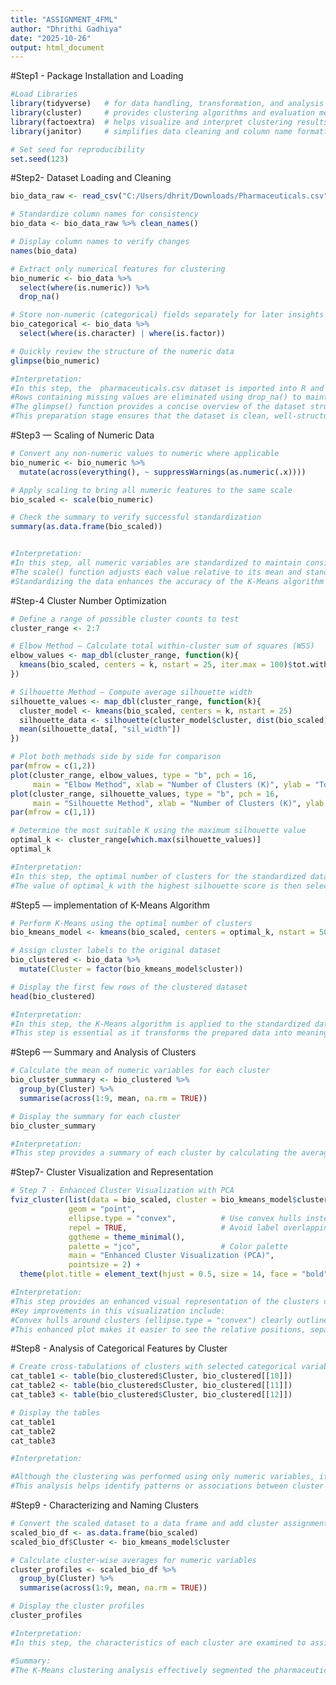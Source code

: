 ---
title: "ASSIGNMENT_4FML"
author: "Dhrithi Gadhiya"
date: "2025-10-26"
output: html_document
---


#Step1 - Package Installation and Loading
```{r}
#Load Libraries
library(tidyverse)   # for data handling, transformation, and analysis
library(cluster)     # provides clustering algorithms and evaluation metrics
library(factoextra)  # helps visualize and interpret clustering results
library(janitor)     # simplifies data cleaning and column name formatting

# Set seed for reproducibility
set.seed(123)
```


#Step2- Dataset Loading and Cleaning
```{r}

bio_data_raw <- read_csv("C:/Users/dhrit/Downloads/Pharmaceuticals.csv")   # read the dataset

# Standardize column names for consistency
bio_data <- bio_data_raw %>% clean_names()

# Display column names to verify changes
names(bio_data)

# Extract only numerical features for clustering
bio_numeric <- bio_data %>%
  select(where(is.numeric)) %>%
  drop_na()

# Store non-numeric (categorical) fields separately for later insights
bio_categorical <- bio_data %>%
  select(where(is.character) | where(is.factor))

# Quickly review the structure of the numeric data
glimpse(bio_numeric)

#Interpretation:
#In this step, the  pharmaceuticals.csv dataset is imported into R and organized to ensure efficient analysis.The clean_names() function standardizes all column names, removing spaces and special characters to maintain consistency and prevent syntax errors during later processing.The dataset is then divided into two components, Numeric variables-which are suitable for clustering analysis, and Categorical variables-which are retained for interpretative comparisons after clustering.
#Rows containing missing values are eliminated using drop_na() to maintain data quality and accuracy.
#The glimpse() function provides a concise overview of the dataset structure, confirming that all numeric variables are correctly formatted.
#This preparation stage ensures that the dataset is clean, well-structured, and ready for accurate and reliable clustering in the following steps

```


#Step3 — Scaling of Numeric Data
```{r}

# Convert any non-numeric values to numeric where applicable
bio_numeric <- bio_numeric %>%
  mutate(across(everything(), ~ suppressWarnings(as.numeric(.x))))

# Apply scaling to bring all numeric features to the same scale
bio_scaled <- scale(bio_numeric)

# Check the summary to verify successful standardization
summary(as.data.frame(bio_scaled))


#Interpretation:
#In this step, all numeric variables are standardized to maintain consistency in their measurement scales. Since the dataset includes features recorded in different units, standardization ensures that no single variable dominates the clustering outcome. 
#The scale() function adjusts each value relative to its mean and standard deviation, effectively converting all variables into a comparable range.This transformation allows the clustering algorithm to focus on patterns and relationships among data points rather than the absolute size of their values.
#Standardizing the data enhances the accuracy of the K-Means algorithm and ensures that all variables contribute equally and fairly to the formation of clusters.

```

#Step-4 Cluster Number Optimization
```{r}

# Define a range of possible cluster counts to test
cluster_range <- 2:7

# Elbow Method — Calculate total within-cluster sum of squares (WSS)
elbow_values <- map_dbl(cluster_range, function(k){
  kmeans(bio_scaled, centers = k, nstart = 25, iter.max = 100)$tot.withinss
})

# Silhouette Method — Compute average silhouette width
silhouette_values <- map_dbl(cluster_range, function(k){
  cluster_model <- kmeans(bio_scaled, centers = k, nstart = 25)
  silhouette_data <- silhouette(cluster_model$cluster, dist(bio_scaled))
  mean(silhouette_data[, "sil_width"])
})

# Plot both methods side by side for comparison
par(mfrow = c(1,2))
plot(cluster_range, elbow_values, type = "b", pch = 16, 
     main = "Elbow Method", xlab = "Number of Clusters (K)", ylab = "Total WSS")
plot(cluster_range, silhouette_values, type = "b", pch = 16, 
     main = "Silhouette Method", xlab = "Number of Clusters (K)", ylab = "Average Silhouette Score")
par(mfrow = c(1,1))

# Determine the most suitable K using the maximum silhouette value
optimal_k <- cluster_range[which.max(silhouette_values)]
optimal_k

#Interpretation:
#In this step, the optimal number of clusters for the standardized dataset bio_scaled is identified. The Elbow Method and Silhouette Method are applied to compare how well the data fits into different cluster counts.The Elbow Method helps find the point where adding more clusters doesn’t significantly improve model fit, while the Silhouette Method evaluates how clearly separated the clusters are.
#The value of optimal_k with the highest silhouette score is then selected as the most suitable number of clusters, ensuring that the grouping is both meaningful and well-structured for further analysis.

```



#Step5 — implementation of K-Means Algorithm
```{r}
# Perform K-Means using the optimal number of clusters
bio_kmeans_model <- kmeans(bio_scaled, centers = optimal_k, nstart = 50, iter.max = 200)

# Assign cluster labels to the original dataset
bio_clustered <- bio_data %>%
  mutate(Cluster = factor(bio_kmeans_model$cluster))

# Display the first few rows of the clustered dataset
head(bio_clustered)

#Interpretation:
#In this step, the K-Means algorithm is applied to the standardized dataset bio_scaled using the optimal number of clusters determined earlier (optimal_k). This process groups the data into distinct clusters based on similarity among observations.Each record in the dataset is then assigned to a specific cluster, and this information is added back to the original dataset as a new column named Cluster. Viewing the updated dataset provides an initial look at how the data points have been categorized.
#This step is essential as it transforms the prepared data into meaningful groups, allowing further analysis of similarities and differences across clusters in the upcoming steps.

```
#Step6 — Summary and Analysis of Clusters
```{r}

# Calculate the mean of numeric variables for each cluster
bio_cluster_summary <- bio_clustered %>%
  group_by(Cluster) %>%
  summarise(across(1:9, mean, na.rm = TRUE))

# Display the summary for each cluster
bio_cluster_summary

#Interpretation:
#This step provides a summary of each cluster by calculating the average values of all numeric variables within them. Using the grouped dataset bio_clustered, the mean for every variable is computed separately for each cluster, helping to identify how they differ in terms of their characteristics. The resulting table bio_cluster_summary highlights key patterns within the clusters — for instance, one cluster may show higher averages for certain performance indicators, while another may reflect moderate or lower values. By comparing these averages, it becomes easier to interpret what each cluster represents and understand the general profile of the groups formed through K-Means clustering. This summary acts as the foundation for drawing insights in the later stages of analysis.
```

#Step7- Cluster Visualization and Representation
```{r}

# Step 7 - Enhanced Cluster Visualization with PCA
fviz_cluster(list(data = bio_scaled, cluster = bio_kmeans_model$cluster),
             geom = "point",
             ellipse.type = "convex",          # Use convex hulls instead of normal ellipses
             repel = TRUE,                     # Avoid label overlapping
             ggtheme = theme_minimal(),
             palette = "jco",                  # Color palette
             main = "Enhanced Cluster Visualization (PCA)",
             pointsize = 2) + 
  theme(plot.title = element_text(hjust = 0.5, size = 14, face = "bold"))

#Interpretation:
#This step provides an enhanced visual representation of the clusters using Principal Component Analysis (PCA). The fviz_cluster() function plots the observations in two dimensions based on the principal components derived from the standardized dataset bio_scaled.
#Key improvements in this visualization include:
#Convex hulls around clusters (ellipse.type = "convex") clearly outline the boundaries of each group. Repel labels (repel = TRUE) prevent overlapping, improving readability of cluster identifiers.A custom color palette and formatted title enhance clarity and presentation.
#This enhanced plot makes it easier to see the relative positions, separation, and spread of clusters, providing a more intuitive understanding of how the K-Means algorithm has grouped similar observations. It also helps identify clusters that are well-separated versus those with some overlap, offering insight into the structure and cohesion of the data.

```


#Step8 - Analysis of Categorical Features by Cluster
```{r}
# Create cross-tabulations of clusters with selected categorical variables
cat_table1 <- table(bio_clustered$Cluster, bio_clustered[[10]])
cat_table2 <- table(bio_clustered$Cluster, bio_clustered[[11]])
cat_table3 <- table(bio_clustered$Cluster, bio_clustered[[12]])

# Display the tables
cat_table1
cat_table2
cat_table3

#Interpretation:

#Although the clustering was performed using only numeric variables, it is useful to examine how the resulting clusters relate to categorical features.Cross-tabulation tables (cat_table1, cat_table2, cat_table3) show the distribution of each categorical variable across the clusters in bio_clustered.
#This analysis helps identify patterns or associations between cluster membership and categorical attributes, such as company type, location, or market segment. For example, certain clusters may predominantly contain companies from a specific region, or one cluster may align with a particular category more than others. By connecting numeric cluster results with categorical characteristics, this step adds context to the clusters and provides deeper insights into the composition and traits of each group.

```


#Step9 - Characterizing and Naming Clusters
```{r}
# Convert the scaled dataset to a data frame and add cluster assignments
scaled_bio_df <- as.data.frame(bio_scaled)
scaled_bio_df$Cluster <- bio_kmeans_model$cluster

# Calculate cluster-wise averages for numeric variables
cluster_profiles <- scaled_bio_df %>%
  group_by(Cluster) %>%
  summarise(across(1:9, mean, na.rm = TRUE))

# Display the cluster profiles
cluster_profiles

#Interpretation:
#In this step, the characteristics of each cluster are examined to assign meaningful names.The standardized dataset scaled_bio_df is used to calculate the average values of all numeric variables within each cluster, producing cluster_profiles. By reviewing these profiles, it becomes possible to identify the defining traits of each group. For example, one cluster may exhibit higher values across key performance indicators, indicating strong-performing entities, while another may show lower averages, representing less prominent or riskier profiles. Assigning descriptive names to clusters based on these patterns helps translate the numerical results into interpretable insights, making it easier to communicate the findings and understand the behavior of different groups within the dataset.

```


```{r}
#Summary:
#The K-Means clustering analysis effectively segmented the pharmaceutical dataset into distinct and interpretable groups based on numerical attributes. Comprehensive data cleaning and standardization ensured that all variables contributed equally to the clustering process, enhancing the reliability of results. The optimal number of clusters was identified using the Elbow and Silhouette methods, balancing within-cluster similarity and between-cluster separation. Visualization through PCA confirmed the structural validity of the clusters, showing clear boundaries and cohesion among data points. Further examination of categorical variables provided additional context, linking quantitative patterns with qualitative insights. Overall, this analysis highlights the power of clustering techniques in uncovering hidden structures within complex datasets and supports data-driven understanding of patterns within the pharmaceutical sector.
```




